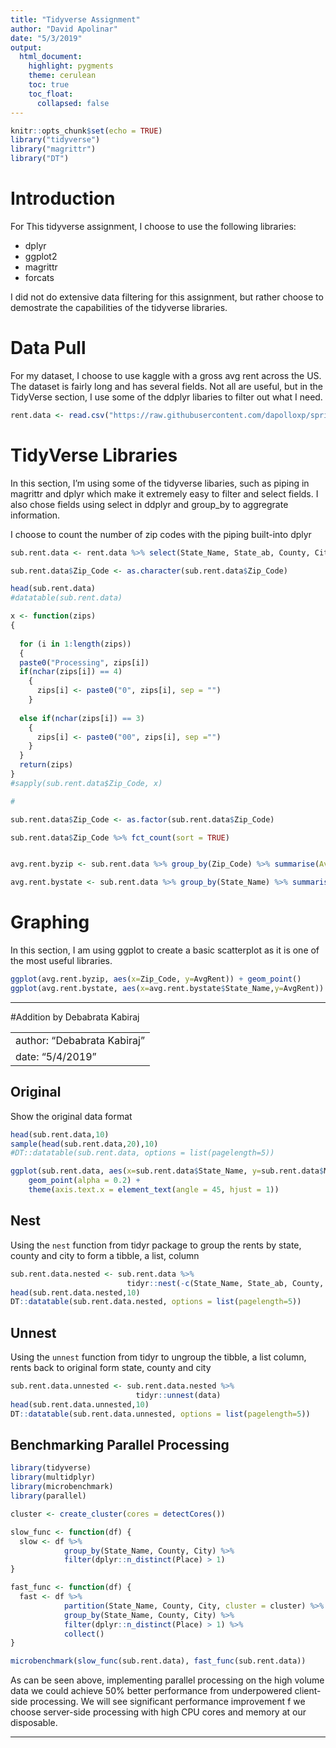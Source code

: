 ```yaml
---
title: "Tidyverse Assignment"
author: "David Apolinar"
date: "5/3/2019"
output:
  html_document:
    highlight: pygments
    theme: cerulean
    toc: true
    toc_float:
      collapsed: false
---
```


```r
knitr::opts_chunk$set(echo = TRUE)
library("tidyverse")
library("magrittr")
library("DT")
```

# Introduction

For This tidyverse assignment, I choose to use the following libraries:

* dplyr
* ggplot2
* magrittr
* forcats

I did not do extensive data filtering for this assignment, but rather choose to demostrate the capabilities of the tidyverse libraries.

# Data Pull

For my dataset, I choose to use kaggle with a gross avg rent across the US. The dataset is fairly long and has several fields. Not all are useful, but in the TidyVerse section, I use some of the ddplyr libaries to filter out what I need.

```r
rent.data <- read.csv("https://raw.githubusercontent.com/dapolloxp/spring2019tidyverse/master/kaggle_gross_rent.csv")
```

# TidyVerse Libraries

In this section, I'm using some of the tidyverse libaries, such as piping in magrittr and dplyr which make it extremely easy to filter and select fields. I also chose fields using  select in ddplyr and group_by to aggregrate information.

I choose to count the number of zip codes with the piping built-into dplyr

```r
sub.rent.data <- rent.data %>% select(State_Name, State_ab, County, City, Place, Type, Primary, Zip_Code, Lat, Lon, Mean, Median, Stdev, Samples)

sub.rent.data$Zip_Code <- as.character(sub.rent.data$Zip_Code) 

head(sub.rent.data)
#datatable(sub.rent.data)

x <- function(zips)
{
  
  for (i in 1:length(zips)) 
  {
  paste0("Processing", zips[i])
  if(nchar(zips[i]) == 4)
    {
      zips[i] <- paste0("0", zips[i], sep = "")
    }
  
  else if(nchar(zips[i]) == 3)
    {
      zips[i] <- paste0("00", zips[i], sep ="")
    }
  }
  return(zips)
}
#sapply(sub.rent.data$Zip_Code, x)

#

sub.rent.data$Zip_Code <- as.factor(sub.rent.data$Zip_Code) 

sub.rent.data$Zip_Code %>% fct_count(sort = TRUE)


avg.rent.byzip <- sub.rent.data %>% group_by(Zip_Code) %>% summarise(AvgRent=mean(Mean))

avg.rent.bystate <- sub.rent.data %>% group_by(State_Name) %>% summarise(AvgRent=mean(Mean))
```

# Graphing

In this section, I am using ggplot to create a basic scatterplot as it is one of the most useful libraries.

```r
ggplot(avg.rent.byzip, aes(x=Zip_Code, y=AvgRent)) + geom_point()
ggplot(avg.rent.bystate, aes(x=avg.rent.bystate$State_Name,y=AvgRent)) + geom_point() + theme(axis.text.x = element_text(angle = 90)) + xlab("State Name") + ylab("Average Rent")
```

***

#Addition by Debabrata Kabiraj

---
author: "Debabrata Kabiraj"
date: "5/4/2019"
---

## Original

Show the original data format

```r
head(sub.rent.data,10)
sample(head(sub.rent.data,20),10)
#DT::datatable(sub.rent.data, options = list(pagelength=5))

ggplot(sub.rent.data, aes(x=sub.rent.data$State_Name, y=sub.rent.data$Median, color = sub.rent.data$Type)) +
    geom_point(alpha = 0.2) +
    theme(axis.text.x = element_text(angle = 45, hjust = 1))
```

## Nest 

Using the `nest` function from tidyr package to group the rents by state, county and city to form a tibble, a list, column

```r
sub.rent.data.nested <- sub.rent.data %>% 
                          tidyr::nest(-c(State_Name, State_ab, County, City)) 
head(sub.rent.data.nested,10)
DT::datatable(sub.rent.data.nested, options = list(pagelength=5))
```

## Unnest

Using the `unnest` function from tidyr to ungroup the tibble, a list column, rents back to original form state, county and city

```r
sub.rent.data.unnested <- sub.rent.data.nested %>%
                            tidyr::unnest(data)
head(sub.rent.data.unnested,10)
DT::datatable(sub.rent.data.unnested, options = list(pagelength=5))
```

## Benchmarking Parallel Processing
```r
library(tidyverse)
library(multidplyr)
library(microbenchmark)
library(parallel)
```

```r
cluster <- create_cluster(cores = detectCores())

slow_func <- function(df) {
  slow <- df %>%
            group_by(State_Name, County, City) %>%
            filter(dplyr::n_distinct(Place) > 1)
}

fast_func <- function(df) {
  fast <- df %>%
            partition(State_Name, County, City, cluster = cluster) %>%
            group_by(State_Name, County, City) %>%
            filter(dplyr::n_distinct(Place) > 1) %>%
            collect()
}

microbenchmark(slow_func(sub.rent.data), fast_func(sub.rent.data))
```

As can be seen above, implementing parallel processing on the high volume data we could achieve 50% better performance from underpowered client-side processing. We will see significant performance improvement f we choose server-side processing with high CPU cores and memory at our disposable.

***
